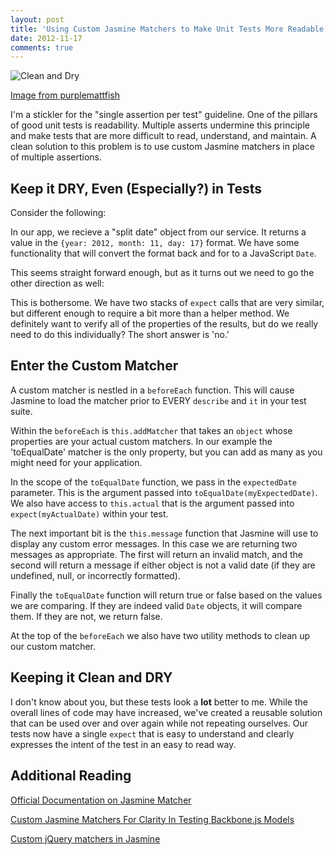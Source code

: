 ```yaml
---
layout: post
title: 'Using Custom Jasmine Matchers to Make Unit Tests More Readable'
date: 2012-11-17
comments: true
---
```


![Clean and Dry](https://res.cloudinary.com/joelhooks-com/image/upload/v1646023534/images/clean_and_dry.jpg)

[Image from purplemattfish](https://www.flickr.com/photos/29601732@N06/3969905051/)

I'm a stickler for the "single assertion per test" guideline. One of the pillars of good unit tests is readability. Multiple asserts undermine this principle and make tests that are more difficult to read, understand, and maintain. A clean solution to this problem is to use custom Jasmine matchers in place of multiple assertions.

## Keep it DRY, Even (Especially?) in Tests

Consider the following:

In our app, we recieve a "split date" object from our service. It returns a value in the `{year: 2012, month: 11, day: 17}` format. We have some functionality that will convert the format back and for to a JavaScript `Date`.

This seems straight forward enough, but as it turns out we need to go the other direction as well:

This is bothersome. We have two stacks of `expect` calls that are very similar, but different enough to require a bit more than a helper method. We definitely want to verify all of the properties of the results, but do we really need to do this individually? The short answer is 'no.'

## Enter the Custom Matcher

A custom matcher is nestled in a `beforeEach` function. This will cause Jasmine to load the matcher prior to EVERY `describe` and `it` in your test suite.

Within the `beforeEach` is `this.addMatcher` that takes an `object` whose properties are your actual custom matchers. In our example the 'toEqualDate' matcher is the only property, but you can add as many as you might need for your application.

In the scope of the `toEqualDate` function, we pass in the `expectedDate` parameter. This is the argument passed into `toEqualDate(myExpectedDate)`. We also have access to `this.actual` that is the argument passed into `expect(myActualDate)` within your test.

The next important bit is the `this.message` function that Jasmine will use to display any custom error messages. In this case we are returning two messages as appropriate. The first will return an invalid match, and the second will return a message if either object is not a valid date (if they are undefined, null, or incorrectly formatted).

Finally the `toEqualDate` function will return true or false based on the values we are comparing. If they are indeed valid `Date` objects, it will compare them. If they are not, we return false.

At the top of the `beforeEach` we also have two utility methods to clean up our custom matcher.

## Keeping it Clean and DRY

I don't know about you, but these tests look a **lot** better to me. While the overall lines of code may have increased, we've created a reusable solution that can be used over and over again while not repeating ourselves. Our tests now have a single `expect` that is easy to understand and clearly expresses the intent of the test in an easy to read way.

## Additional Reading

[Official Documentation on Jasmine Matcher](https://github.com/pivotal/jasmine/wiki/Matchers)

[Custom Jasmine Matchers For Clarity In Testing Backbone.js Models](https://lostechies.com/derickbailey/2011/09/03/custom-jasmine-matchers-for-clarity-in-testing-backbone-js-models/)

[Custom jQuery matchers in Jasmine](https://testdrivenwebsites.com/2010/08/04/custom-jquery-matchers-in-jasmine/)
